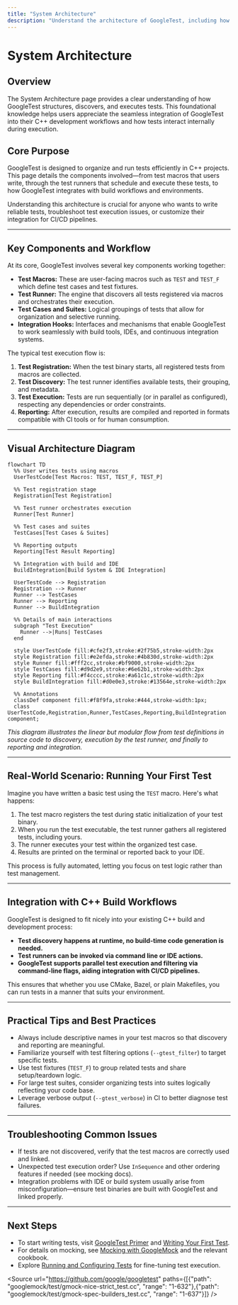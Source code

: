 ```yaml
---
title: "System Architecture"
description: "Understand the architecture of GoogleTest, including how tests are structured, discovered, and executed. Explore the relationship between test macros, test runners, and integration with C++ build workflows. A mermaid diagram illustrates key components and their interactions."
---
```


# System Architecture

## Overview

The System Architecture page provides a clear understanding of how GoogleTest structures, discovers, and executes tests. This foundational knowledge helps users appreciate the seamless integration of GoogleTest into their C++ development workflows and how tests interact internally during execution.

## Core Purpose

GoogleTest is designed to organize and run tests efficiently in C++ projects. This page details the components involved—from test macros that users write, through the test runners that schedule and execute these tests, to how GoogleTest integrates with build workflows and environments.

Understanding this architecture is crucial for anyone who wants to write reliable tests, troubleshoot test execution issues, or customize their integration for CI/CD pipelines.

---

## Key Components and Workflow

At its core, GoogleTest involves several key components working together:

- **Test Macros:** These are user-facing macros such as `TEST` and `TEST_F` which define test cases and test fixtures.
- **Test Runner:** The engine that discovers all tests registered via macros and orchestrates their execution.
- **Test Cases and Suites:** Logical groupings of tests that allow for organization and selective running.
- **Integration Hooks:** Interfaces and mechanisms that enable GoogleTest to work seamlessly with build tools, IDEs, and continuous integration systems.

The typical test execution flow is:

1. **Test Registration:** When the test binary starts, all registered tests from macros are collected.
2. **Test Discovery:** The test runner identifies available tests, their grouping, and metadata.
3. **Test Execution:** Tests are run sequentially (or in parallel as configured), respecting any dependencies or order constraints.
4. **Reporting:** After execution, results are compiled and reported in formats compatible with CI tools or for human consumption.

---

## Visual Architecture Diagram

```mermaid
flowchart TD
  %% User writes tests using macros
  UserTestCode[Test Macros: TEST, TEST_F, TEST_P]

  %% Test registration stage
  Registration[Test Registration]

  %% Test runner orchestrates execution
  Runner[Test Runner]

  %% Test cases and suites
  TestCases[Test Cases & Suites]

  %% Reporting outputs
  Reporting[Test Result Reporting]

  %% Integration with build and IDE
  BuildIntegration[Build System & IDE Integration]

  UserTestCode --> Registration
  Registration --> Runner
  Runner --> TestCases
  Runner --> Reporting
  Runner --> BuildIntegration

  %% Details of main interactions
  subgraph "Test Execution"
    Runner -->|Runs| TestCases
  end

  style UserTestCode fill:#cfe2f3,stroke:#2f75b5,stroke-width:2px
  style Registration fill:#e2efda,stroke:#4b830d,stroke-width:2px
  style Runner fill:#fff2cc,stroke:#bf9000,stroke-width:2px
  style TestCases fill:#d9d2e9,stroke:#6e62b1,stroke-width:2px
  style Reporting fill:#f4cccc,stroke:#a61c1c,stroke-width:2px
  style BuildIntegration fill:#d0e0e3,stroke:#13564e,stroke-width:2px

  %% Annotations
  classDef component fill:#f8f9fa,stroke:#444,stroke-width:1px;
  class UserTestCode,Registration,Runner,TestCases,Reporting,BuildIntegration component;
```

*This diagram illustrates the linear but modular flow from test definitions in source code to discovery, execution by the test runner, and finally to reporting and integration.*

---

## Real-World Scenario: Running Your First Test

Imagine you have written a basic test using the `TEST` macro. Here's what happens:

1. The test macro registers the test during static initialization of your test binary.
2. When you run the test executable, the test runner gathers all registered tests, including yours.
3. The runner executes your test within the organized test case.
4. Results are printed on the terminal or reported back to your IDE.

This process is fully automated, letting you focus on test logic rather than test management.

---

## Integration with C++ Build Workflows

GoogleTest is designed to fit nicely into your existing C++ build and development process:

- **Test discovery happens at runtime, no build-time code generation is needed.**
- **Test runners can be invoked via command line or IDE actions.**
- **GoogleTest supports parallel test execution and filtering via command-line flags, aiding integration with CI/CD pipelines.**

This ensures that whether you use CMake, Bazel, or plain Makefiles, you can run tests in a manner that suits your environment.

---

## Practical Tips and Best Practices

- Always include descriptive names in your test macros so that discovery and reporting are meaningful.
- Familiarize yourself with test filtering options (`--gtest_filter`) to target specific tests.
- Use test fixtures (`TEST_F`) to group related tests and share setup/teardown logic.
- For large test suites, consider organizing tests into suites logically reflecting your code base.
- Leverage verbose output (`--gtest_verbose`) in CI to better diagnose test failures.

---

## Troubleshooting Common Issues

- If tests are not discovered, verify that the test macros are correctly used and linked.
- Unexpected test execution order? Use `InSequence` and other ordering features if needed (see mocking docs).
- Integration problems with IDE or build system usually arise from misconfiguration—ensure test binaries are built with GoogleTest and linked properly.

---

## Next Steps

- To start writing tests, visit [GoogleTest Primer](https://google.github.io/googletest/primer.html) and [Writing Your First Test](https://google.github.io/googletest/gtest-getting-started.html).
- For details on mocking, see [Mocking with GoogleMock](https://google.github.io/googletest/gmock_for_dummies.html) and the relevant cookbook.
- Explore [Running and Configuring Tests](https://google.github.io/googletest/api/gtest_core.html#running-and-configuring-tests) for fine-tuning test execution.

<Source url="https://github.com/google/googletest" paths={[{"path": "googlemock/test/gmock-nice-strict_test.cc", "range": "1-632"},{"path": "googlemock/test/gmock-spec-builders_test.cc", "range": "1-637"}]} />
